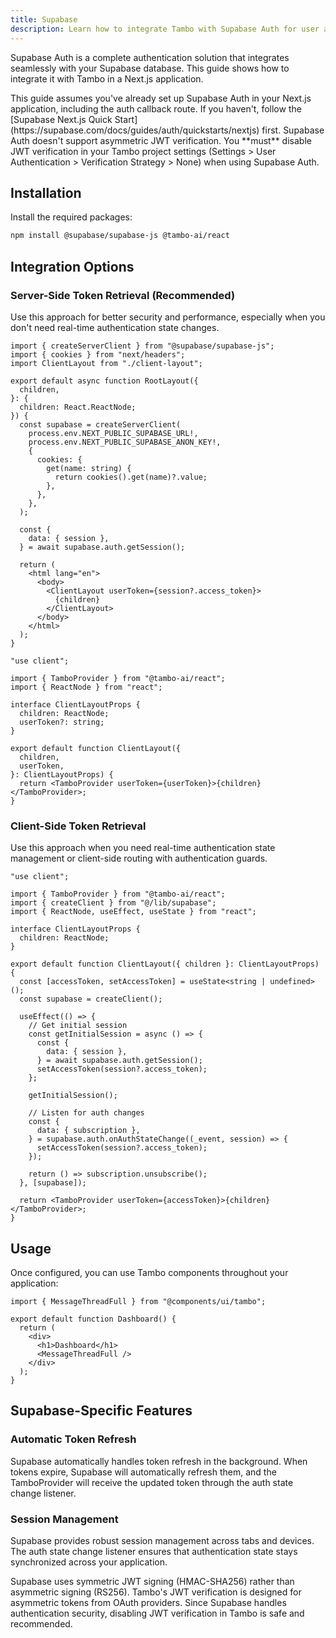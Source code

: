 ```yaml
---
title: Supabase
description: Learn how to integrate Tambo with Supabase Auth for user authentication.
---
```


Supabase Auth is a complete authentication solution that integrates seamlessly with your Supabase database. This guide shows how to integrate it with Tambo in a Next.js application.

<Callout type="info" title="Prerequisites">
  This guide assumes you've already set up Supabase Auth in your Next.js
  application, including the auth callback route. If you haven't, follow the
  [Supabase Next.js Quick
  Start](https://supabase.com/docs/guides/auth/quickstarts/nextjs) first.
</Callout>

<Callout type="warn" title="JWT Verification Requirement">
  Supabase Auth doesn't support asymmetric JWT verification. You **must**
  disable JWT verification in your Tambo project settings (Settings > User
  Authentication > Verification Strategy > None) when using Supabase Auth.
</Callout>

## Installation

Install the required packages:

```bash
npm install @supabase/supabase-js @tambo-ai/react
```

## Integration Options

### Server-Side Token Retrieval (Recommended)

Use this approach for better security and performance, especially when you don't need real-time authentication state changes.

```tsx title="app/layout.tsx"
import { createServerClient } from "@supabase/supabase-js";
import { cookies } from "next/headers";
import ClientLayout from "./client-layout";

export default async function RootLayout({
  children,
}: {
  children: React.ReactNode;
}) {
  const supabase = createServerClient(
    process.env.NEXT_PUBLIC_SUPABASE_URL!,
    process.env.NEXT_PUBLIC_SUPABASE_ANON_KEY!,
    {
      cookies: {
        get(name: string) {
          return cookies().get(name)?.value;
        },
      },
    },
  );

  const {
    data: { session },
  } = await supabase.auth.getSession();

  return (
    <html lang="en">
      <body>
        <ClientLayout userToken={session?.access_token}>
          {children}
        </ClientLayout>
      </body>
    </html>
  );
}
```

```tsx title="app/client-layout.tsx"
"use client";

import { TamboProvider } from "@tambo-ai/react";
import { ReactNode } from "react";

interface ClientLayoutProps {
  children: ReactNode;
  userToken?: string;
}

export default function ClientLayout({
  children,
  userToken,
}: ClientLayoutProps) {
  return <TamboProvider userToken={userToken}>{children}</TamboProvider>;
}
```

### Client-Side Token Retrieval

Use this approach when you need real-time authentication state management or client-side routing with authentication guards.

```tsx title="app/client-layout.tsx"
"use client";

import { TamboProvider } from "@tambo-ai/react";
import { createClient } from "@/lib/supabase";
import { ReactNode, useEffect, useState } from "react";

interface ClientLayoutProps {
  children: ReactNode;
}

export default function ClientLayout({ children }: ClientLayoutProps) {
  const [accessToken, setAccessToken] = useState<string | undefined>();
  const supabase = createClient();

  useEffect(() => {
    // Get initial session
    const getInitialSession = async () => {
      const {
        data: { session },
      } = await supabase.auth.getSession();
      setAccessToken(session?.access_token);
    };

    getInitialSession();

    // Listen for auth changes
    const {
      data: { subscription },
    } = supabase.auth.onAuthStateChange((_event, session) => {
      setAccessToken(session?.access_token);
    });

    return () => subscription.unsubscribe();
  }, [supabase]);

  return <TamboProvider userToken={accessToken}>{children}</TamboProvider>;
}
```

## Usage

Once configured, you can use Tambo components throughout your application:

```tsx title="app/dashboard/page.tsx"
import { MessageThreadFull } from "@components/ui/tambo";

export default function Dashboard() {
  return (
    <div>
      <h1>Dashboard</h1>
      <MessageThreadFull />
    </div>
  );
}
```

## Supabase-Specific Features

### Automatic Token Refresh

Supabase automatically handles token refresh in the background. When tokens expire, Supabase will automatically refresh them, and the TamboProvider will receive the updated token through the auth state change listener.

### Session Management

Supabase provides robust session management across tabs and devices. The auth state change listener ensures that authentication state stays synchronized across your application.

<Callout type="info" title="Why Disable JWT Verification">
  Supabase uses symmetric JWT signing (HMAC-SHA256) rather than asymmetric
  signing (RS256). Tambo's JWT verification is designed for asymmetric tokens
  from OAuth providers. Since Supabase handles authentication security,
  disabling JWT verification in Tambo is safe and recommended.
</Callout>
